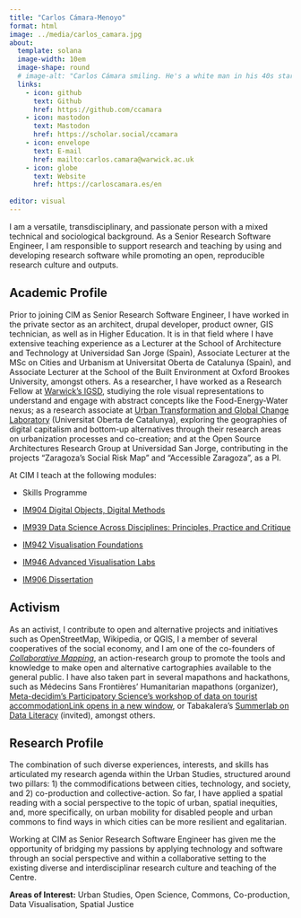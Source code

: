 ```yaml
---
title: "Carlos Cámara-Menoyo"
format: html
image: ../media/carlos_camara.jpg
about:
  template: solana
  image-width: 10em
  image-shape: round
  # image-alt: "Carlos Cámara smiling. He's a white man in his 40s starting to lose his dark hair"
  links:
    - icon: github
      text: Github
      href: https://github.com/ccamara
    - icon: mastodon
      text: Mastodon
      href: https://scholar.social/ccamara
    - icon: envelope
      text: E-mail
      href: mailto:carlos.camara@warwick.ac.uk
    - icon: globe
      text: Website
      href: https://carloscamara.es/en
  
editor: visual
---
```


I am a versatile, transdisciplinary, and passionate person with a mixed technical and sociological background. As a Senior Research Software Engineer, I am responsible to support research and teaching by using and developing research software while promoting an open, reproducible research culture and outputs.

## Academic Profile

Prior to joining CIM as Senior Research Software Engineer, I have worked in the private sector as an architect, drupal developer, product owner, GIS technician, as well as in Higher Education. It is in that field where I have extensive teaching experience as a Lecturer at the School of Architecture and Technology at Universidad San Jorge (Spain), Associate Lecturer at the MSc on Cities and Urbanism at Universitat Oberta de Catalunya (Spain), and Associate Lecturer at the School of the Built Environment at Oxford Brookes University, amongst others. As a researcher, I have worked as a Research Fellow at [Warwick's IGSD](https://warwick.ac.uk/igsd), studiying the role visual representations to understand and engage with abstract concepts like the Food-Energy-Water nexus; as a research associate at [Urban Transformation and Global Change Laboratory](https://www.uoc.edu/portal/en/in3/recerca/grups/urban_transformation_and) (Universitat Oberta de Catalunya), exploring the geographies of digital capitalism and bottom-up alternatives through their research areas on urbanization processes and co-creation; and at the Open Source Architectures Research Group at Universidad San Jorge, contributing in the projects "Zaragoza's Social Risk Map" and "Accessible Zaragoza", as a PI.

At CIM I teach at the following modules:

-   Skills Programme

-   [IM904 Digital Objects, Digital Methods](https://warwick.ac.uk/fac/cross_fac/cim/apply-to-study/cross-disciplinary-postgraduate-modules/im904-digital-objects-digital-methods/)

-   [IM939 Data Science Across Disciplines: Principles, Practice and Critique](https://warwick.ac.uk/fac/cross_fac/cim/apply-to-study/cross-disciplinary-postgraduate-modules/im939-data-science-across-disciplines)

-   [IM942 Visualisation Foundations](https://warwick.ac.uk/fac/cross_fac/cim/apply-to-study/cross-disciplinary-postgraduate-modules/im942-visualisation-found/)

-   [IM946 Advanced Visualisation Labs](https://warwick.ac.uk/fac/cross_fac/cim/apply-to-study/cross-disciplinary-postgraduate-modules/im946-advanced-visualisation-labs)

-   [IM906 Dissertation](https://warwick.ac.uk/fac/cross_fac/cim/apply-to-study/cross-disciplinary-postgraduate-modules/im906-dissertation/)

## Activism

As an activist, I contribute to open and alternative projects and initiatives such as OpenStreetMap, Wikipedia, or QGIS, I a member of several cooperatives of the social economy, and I am one of the co-founders of [*Collaborative Mapping*](https://mapcolabora.org/), an action-research group to promote the tools and knowledge to make open and alternative cartographies available to the general public. I have also taken part in several mapathons and hackathons, such as Médecins Sans Frontières' Humanitarian mapathons (organizer), [Meta-decidim's Participatory Science's workshop of data on tourist accommodationLink opens in a new window](https://meta.decidim.org/assemblies/eix-lab/f/130/meetings/1135?locale=en), or Tabakalera's [Summerlab on Data Literacy](https://www.tabakalera.eus/en/node/32918) (invited), amongst others.

## Research Profile

The combination of such diverse experiences, interests, and skills has articulated my research agenda within the Urban Studies, structured around two pillars: 1) the commodifications between cities, technology, and society, and 2) co-production and collective-action. So far, I have applied a spatial reading with a social perspective to the topic of urban, spatial inequities, and, more specifically, on urban mobility for disabled people and urban commons to find ways in which cities can be more resilient and egalitarian.

Working at CIM as Senior Research Software Engineer has given me the opportunity of bridging my passions by applying technology and software through an social perspective and within a collaborative setting to the existing diverse and interdisciplinar research culture and teaching of the Centre.

**Areas of Interest:** Urban Studies, Open Science, Commons, Co-production, Data Visualisation, Spatial Justice
